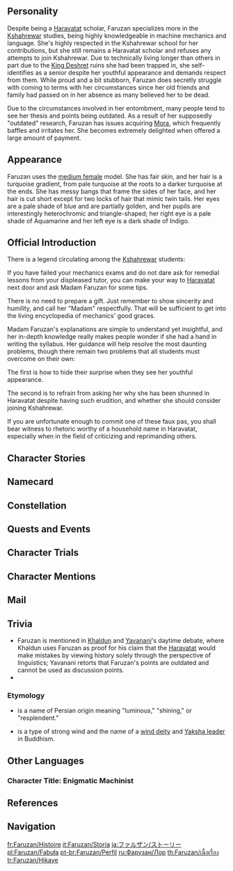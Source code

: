 {{CharacterTabs}}
{{Quote|A distinguished Akademiya scholar from "a century ago" and one of the founders of Ancient Mechanics as a field of study. Although she hailed from Haravatat, she was renowned for her talents in machinery throughout Sumeru... Even though these honors have been forgotten in the river of time, much as she has.|Description from the Official Website<ref>Official Genshin Impact Website: [https://genshin.hoyoverse.com/m/en/character/sumeru?char=9 Faruzan]</ref>}}

==Personality==
{{Quote|A researcher from "one hundred years ago." She enjoys self-identifying as everyone's senior, and has significant knowledge of ancient scripts and machines of all kinds.|In-game character attributes and profile page text}}

Despite being a [[Haravatat]] scholar, Faruzan specializes more in the [[Kshahrewar]] studies, being highly knowledgeable in machine mechanics and language. She's highly respected in the Kshahrewar school for her contributions, but she still remains a Haravatat scholar and refuses any attempts to join Kshahrewar. Due to technically living longer than others in part due to the [[King Deshret]] ruins she had been trapped in, she self-identifies as a senior despite her youthful appearance and demands respect from them. While proud and a bit stubborn, Faruzan does secretly struggle with coming to terms with her circumstances since her old friends and family had passed on in her absence as many believed her to be dead.

Due to the circumstances involved in her entombment, many people tend to see her thesis and points being outdated. As a result of her supposedly "outdated" research, Faruzan has issues acquiring [[Mora]], which frequently baffles and irritates her. She becomes extremely delighted when offered a large amount of payment.

==Appearance==
{{See also|Pristine Elegance}}
<!-- Keep appearance section short and concise. Limit to 3-4 sentences. Outfits should be described on the outfit pages. -->
Faruzan uses the [[:Category:Medium Female Characters|medium female]] model. She has fair skin, and her hair is a turquoise gradient, from pale turquoise at the roots to a darker turquoise at the ends. She has messy bangs that frame the sides of her face, and her hair is cut short except for two locks of hair that mimic twin tails.<!-- where it meets her head, there is NOTHING but a bump, look at it --> Her eyes are a pale shade of blue and are partially golden, and her pupils are interestingly heterochromic and triangle-shaped; her right eye is a pale shade of Aquamarine and her left eye is a dark shade of Indigo.

==Official Introduction==
<!-- Article from Hoyolab -->
{{Official Introduction
|title     = Simple machines, mysterious world
|link      = https://www.hoyolab.com/article/13254910
|character = Faruzan
}}
{{Quote|"Much of the content found within this book originates from Madam Faruzan's theories and manuscripts. It is our hope that future generations of scholars will remember her name when she returns to the Akademiya."|Quote from the book "Introduction to Ancient Machines." This text was released almost a century ago and is still on the Kshahrewar's essential reading list today.}}
There is a legend circulating among the [[Kshahrewar]] students:

If you have failed your mechanics exams and do not dare ask for remedial lessons from your displeased tutor, you can make your way to [[Haravatat]] next door and ask Madam Faruzan for some tips.

There is no need to prepare a gift. Just remember to show sincerity and humility, and call her "Madam" respectfully. That will be sufficient to get into the living encyclopedia of mechanics' good graces.

Madam Faruzan's explanations are simple to understand yet insightful, and her in-depth knowledge really makes people wonder if she had a hand in writing the syllabus. Her guidance will help resolve the most daunting problems, though there remain two problems that all students must overcome on their own:

The first is how to hide their surprise when they see her youthful appearance.

The second is to refrain from asking her why she has been shunned in Haravatat despite having such erudition, and whether she should consider joining Kshahrewar.

If you are unfortunate enough to commit one of these faux pas, you shall bear witness to rhetoric worthy of a household name in Haravatat, especially when in the field of criticizing and reprimanding others.

==Character Stories==
{{Character Story
|title1        = Character Details
|text1         = <p>If you were to open any Kshahrewar textbook, you will find Faruzan's record penned proudly upon the author page.</p><!--
              --><p>"Faruzan, outstanding researcher of the [[Sumeru Akademiya|Akademiya]], winner of the Sumeru Puzzlers' League Lifetime Achievement Award, one of the seminal scholars of Ancient Mechanics."</p><!--
              --><p>But if you were to talk to Haravatat students about their choices, they frown as they speak of Faruzan's current state.</p><!--
              --><p>"Oh, you mean her... Well, her research is... obsolete, and there's no way it'll pass review, so you might as well find another mentor."</p><!--
              --><p>Such reviews, as disparate as heaven and earth, arouse one's curiosity as a matter of course.</p><!--
              --><p>And when asked by her juniors, Madam Faruzan often wears an inscrutable look.</p><!--
              --><p>"Hmm? You mean to ask what happened these past hundred years? And how things came to this pass? Ah, but this is a secret most great. Come closer, and I shall tell you. Yes, yes, closer..."</p><!--
              --><p>&mdash;And then she gives them a good conk on the head.</p><!--
              --><p>"First! That curiosity of yours is best served in your studies. And secondly! You shall remember to call me 'Madam'!"</p>
|mention1      = 

|title2        = Character Story 1
|friendship2   = 2
|text2         = <p>For many researchers at the Akademiya, Faruzan, who has been one of their number since a century prior, has always been a legendary figure.</p><!--
              --><p>In her brief academic career, she was able to analyze over half the ruins within [[Sumeru]]'s borders, thereby greatly lowering the difficulty of various further analyses into them and their machinery.</p><!--
              --><p>The manuscripts and theses she left behind have laid firm foundations for all researchers who would come after, lighting the way for the countless Kshahrewar researchers' pursuit of knowledge.</p><!--
              --><p>Her "end" would also add several layers of mystique to her legendary life, for she would disappear under mysterious circumstances while exploring some ruins, and would never be heard from again.</p><!--
              --><p>Each retelling of her tale would grow ever more mysterious with regard to her disappearance.</p><!--
              --><p>Some claim that she came into contact with [[King Deshret]]'s ancient knowledge and was secretly imprisoned within the [[Temple of Silence]].</p><!--
              --><p>Others said that her intellect that had been acknowledged by the gods, and that she had been brought up to the heavens to dwell with them.</p><!--
              --><p>After all, people generally believed that a legendary figure should have an equally legendary end.</p><!--
              --><p>Thus did the tale drift further and further from the truth.</p><!--
              --><p>"So I made a miscalculation while solving a puzzle, and got trapped in the ruins. What? Is there a rule that says that senior researchers aren't allowed to mess up?"</p>
|mention2      = King Deshret

|title3        = Character Story 2
|friendship3   = 3
|text3         = <p>What may come as a surprise to many younger researchers is that though Faruzan has made great contributions to the study of mechanics, she is in fact a member of Haravatat, which specializes in the study of languages.</p><!--
              --><p>Simply put, her field of study is "the analysis of the structure of and solutions to various ruin devices via the study of stone carvings and other ancient texts."</p><!--
              --><p>A century ago, the Akademiya's studies into Ancient Mechanics were not yet mature. As such, Faruzan's ability to prejudge the operations of such machines was indeed of great benefit to the act of exploring ruins.</p><!--
              --><p>However, as the number of as-yet-unexplored ruins grew fewer and fewer, and the Kshahrewar's understanding of mechanics grew more advanced, this field of research would slowly lose the luster of yesteryear.</p><!--
              --><p>By the time Faruzan re-entered the Akademiya a century later, no student in Haravatat could even understand her essays, and the mentors could only look at each other in dismay at the topics she would submit for study.</p><!--
              --><p>On the other hand, there are many students in Kshahwerar who, having graduated on the back of manuscripts she had written and hearing of her present plight, have come to persuade her to join their Darshan instead, only to see little success in that matter.</p><!--
              --><p>A certain researcher even went a bridge too far in their persuasion, making such claims as "in the future, Kshahrewar will be the only Darshan that can do research into machines!" and "the era of interpreting ancient texts is over!" This person wound up being chastised by an irate Faruzan for as long as it would take to sit through two entire classes.</p><!--
              --><p>They say that that evening, this poor researcher would be nursing some alcohol in [[Lambad's Tavern]], aghast and humbled in equal measure.</p><!--
              --><p>A friend of his from Haravatat spent the whole night consoling him, while plotting in his heart to debate this old fogey and show her what for.</p><!--
              --><p>Alas, Lambad's Tavern would have a new inconsolable drunk the very next day.</p>
|mention3      = 

|title4        = Character Story 3
|friendship4   = 4
|text4         = <p>Apart from having her topics rejected during review, Faruzan's other major headache is finding a student after her own heart.</p><!--
              --><p>Each time she plans a lecture at Haravatat, the students in the audience either scratch their heads or struggle not to fall asleep as they are subjected to a veritable barrage of mechanics jargon.</p><!--
              --><p>In a fury, Faruzan will hurl her pointer and begin lambasting her old colleagues in Haravatat for failing in their duties as teachers and training such a generation of juniors.</p><!--
              --><p>Her fury only grows when she realizes that the students pay more attention to her criticisms of folk from the previous century than her explanations of the principles of mechanics.</p><!--
              --><p>And when students who have a mind to study mechanics hear that Madam Faruzan would like them to join her, they often express gratitude initially, only to waffle and claim that they must reconsider when they realize, conflict clear on their faces, that it is Haravatat to which they must go.</p><!--
              --><p>Of course, Faruzan never hears these "considerations" &mdash; the next time they meet, that student will have already joined Kshahrewar.</p><!--
              --><p>But there was once, when Faruzan had accepted [[Tighnari]]'s invitation to investigate some rainforest ruins, when she happened upon the humblest of prayers as she walked: "Oh, great [[Dendro Archon]], please help me learn words faster!"</p><!--
              --><p>Those words were spoken sadly yet earnestly, and even Faruzan was moved: To think that Sumeru still played host to people with such a passion for the written word!</p><!--
              --><p>That voice did not seem to belong to a child who had yet to read or write, nor did it sound like a researcher of Satyavada Life. And yet this must have been a person of some skill, for normal folk would not be able to delve this deep into the forest alone. Perhaps this person might even have some experience in dealing with machines in the forest.</p><!--
              --><p>Following a brief moment of consideration, Faruzan concluded that this was a student of suitable age, fitting direction, and excellent quality &mdash; someone worth taking on as a disciple for sure. So decided, she revealed her presence from behind a tree.</p><!--
              --><p>Having thought that there was no one about, [[Collei]] squeaked in surprise, the sound echoing through the woods.</p><!--
              --><p>Tighnari was quick to the rescue, however, and following a stammering explanation from Collei (supplemented with interjections from Tighnari), this most major of misunderstandings was cleared up.</p><!--
              --><p>With time, Faruzan would reacquaint herself with this young trainee [[Forest Ranger]] and get to know her better, even bringing her delicious food every time she visits [[Gandharva Ville]].</p><!--
              --><p>However, Collei has realized, to her consternation, that the resolution of the misunderstanding has only made Madam Faruzan... more eager to take her on as a student.</p><!--
              --><p>Surely there must be lots of Akademiya students who "respect their teachers and their teachings" and "devote themselves to diligence," no?</p><!--
              --><p>Perhaps even Faruzan has not realized that there is one other thing about Collei that has attracted her attention:</p><!--
              --><p>That despite having experienced inhuman suffering, she has nonetheless been able to gain the strength to face life.</p>
|mention4      = Tighnari,Lesser Lord Kusanali,Nahida,Collei

|title5        = Character Story 4
|friendship5   = 5
|text5         = <p>Even Faruzan herself cannot speak very articulately about the century in which she was trapped within the ruins, for her memories of it are very foggy.</p><!--
              --><p>The ruins' origin? Unknown. Its location? Unknown. All she remembers is that it was related to King Deshret's civilization and filled from wall to wall with mechanisms and secret inscriptions.</p><!--
              --><p>The mysterious power within the ruins had kept her body in a state of stasis, knowing neither hunger nor physical fatigue, yet not wholly able to shake off mental wear.</p><!--
              --><p>She expended all the writing material she had on hand, yet could not translate a single line of text; used up a lifetime's worth of knowledge, yet could not unlock a single device.</p><!--
              --><p>Lying amidst a mountain of manuscript paper, she stared blankly at the cipher-text on the ceiling.</p><!--
              --><p>They mocked her, these legacies of an ancient deity &mdash; scorned her ignorance and the pettiness of the modern person.</p><!--
              --><p>Did all she had studied and prided herself upon, did the painstaking research done by generations of scholars truly matter so little in the face of this ancient civilization?</p><!--
              --><p>Faruzan got up from the ground, picked up a piece of smashed stone, and continued carving upon the tiles.</p><!--
              --><p>As long as there was life, there was hope. What was unknown today could be learned tomorrow. Civilizations that existed could continue to evolve. Solutions unreached by the people of today would be uncovered by those who would come after.</p><!--
              --><p>Even if this was to be her grave, she would leave some deductions and trial-and-error records behind to grant the next unfortunate, trapped soul some chance of escape.</p><!--
              --><p>This was the spirit of scholarship &mdash; this was why researchers existed in the first place.</p><!--
              --><p>After who knows how long, the entire floor, as far as she could touch it, had been filled with the symbols of obscure deductions.</p><!--
              --><p>After that indeterminate time, her memories began to grow fuzzy and her consciousness faded, and she began to mutter words none could comprehend.</p><!--
              --><p>And at one point &mdash; she knew not when &mdash; she finally found a way to solve the enigma.</p><!--
              --><p>In her addled state, she did not yet realize that the true struggle still awaited her, beyond the walls of those ruins.</p>
|mention5      = King Deshret

|title6        = Character Story 5
|friendship6   = 6
|text6         = <p>Faruzan would have to recuperate for quite some time after her escape to regain consciousness.</p><!--
              --><p>Seeing Sumeru vastly changed from what she remembered, Faruzan almost believed that she was still within the ruins, trapped in some kind of illusion-generated device.</p><!--
              --><p>It was not until someone from the Akademiya came to confirm her identity using past records within {{sic|[[Akasha]]}} and explained the changes the world had undergone during this time that Faruzan began to slowly accept that time had indeed passed.</p><!--
              --><p>That researcher brought her a Kshahrewar book, and as she cracked it open, she found this written on the title page:</p><!--
              --><p>"Much of the content in this book came from Madam Faruzan's treatises and manuscripts. We hope that her name will still be remembered by future generations of students when she returns."</p><!--
              --><p>As Faruzan read this text, organized by old friends of hers, she felt as if she could almost see her classmates again, talking and chatting about their futures. Yet this was already something from a century ago.</p><!--
              --><p>The people she knew, the people who knew her... they were all no longer here.</p><!--
              --><p>She had returned to Sumeru indeed, but it was as if she had drifted to some strange land instead.</p><!--
              --><p>Even wayfarers adrift may return to their home, but she had been left unmoored on time's ocean, and there was no returning to the past.</p><!--
              --><p>The poor researcher at her side was trying to pick and choose their words such that they might inquire as to what had happened to this senior from times past without touching any sore spots.</p><!--
              --><p>Faruzan closed her book in silence before speaking of those past events in an even tone.</p><!--
              --><p>"&mdash;It was just a failed experiment. Such things happen to us researchers, don't they?"</p><!--
              --><p>No matter the location, situation, or generation, time would never stop for Faruzan again.</p>
|mention6      = 

|title7        = Vairambhaka Gear
|friendship7   = 4
|text7         = <p>This multi-purpose ruin exploration auxiliary support terminal, code-named "Vairambhaka," is one of the few projects that Faruzan was able to successfully secure funding for from the Akademiya following her return.</p><!--
              --><p>This device can perform escort, monster dispersal, sand-clearing, and various other tasks. As per her usual preferences, it also contains various components that can be pressed interactively to relieve boredom.</p><!--
              --><p>Unexpectedly, this travel essential actually wound up attracting the attention of a group of [[matra]]. They barged into her workshop without explanation and began to look the Vairambhaka up and down.</p><!--
              --><p>Upon discovering its many seemingly useless components, their suspicions were aroused further, and ignoring Faruzan's protests that they "were just for stress relief," they planned on taking her latest work apart to examine it carefully.</p><!--
              --><p>Fortunately, the General Mahamatra, [[Cyno]], arrived in time to stop them.</p><!--
              --><p>As it turned out, they suspected that Faruzan had been reticent about her mysterious disappearance on account of some nefarious secret.</p><!--
              --><p>They also believed that she had refused to join Kshahrewar so that she could use Haravatat's lack of expertise in mechanics to build something dangerous.</p><!--
              --><p>After all, few are the researchers who have not been seduced by the ominous knowledge that King Deshret's civilization had gained access to. As such, they came flocking the moment they heard that Faruzan was making some machine, as if to fight some terrible foe.</p><!--
              --><p>Cyno, armed with records related with Faruzan, was able to dispel their doubts one by one, before apologizing to Faruzan for his subordinates' trespass, leaving one of them to help clear up the mess.</p><!--
              --><p>Faruzan, who was just suffering from a lack of manpower right at that moment, was quite satisfied indeed with that arrangement. Quite liking this General Mahamatra's style, she invited Cyno to give this new machine a name.</p><!--
              --><p>Cyno thought for a moment before saying that since it could stir up strong winds and had a connection with the matra, she could call it the "Great Vayuvyastra."</p><!--
              --><p>Faruzan's puzzlement at that could easily rival that which she had shown in the ruins belonging to King Deshret.</p><!--
              --><p>Fortunately, one of the matra came to her rescue, mentioning that Kshahrewar already possessed a machine with the same name, thus saving them all what would come if she were to inquire about the "deeper meaning" behind such a name.</p><!--
              --><p>Later, having done her own independent study into how that name was formed, Faruzan would come up with her own name for her newest work &mdash; and thus, the Vairambhaka Gear was born.</p>
|mention7      = Cyno

|title8        = Vision
|friendship8   = 6
|text8         = <p>Although she has forgotten how she solved that puzzle, Faruzan does have some vague impression about what happened to her as she left the ruins.</p><!--
              --><p>The first thing she felt was light, stinging her eyes till they shut and causing her to stagger back a little.</p><!--
              --><p>It was then followed by wind, whipping about her face and flowing across her shoulders like a searing, welcoming kiss.</p><!--
              --><p>Her eyes were closed, and yet she felt that she could see everything, and following the wind she took one step, and then another, toward newfound freedom after a century of being lost.</p><!--
              --><p>Such a long period of time would have changed the environment and eroded her memory, and she might have failed to find the way home.</p><!--
              --><p>Yet she followed the wind's guidance even in her semi-conscious state, and it led her swaying through the wilds, avoiding monsters and hazardous areas alike, until she was assaulted by a familiar yet foreign sensation.</p><!--
              --><p>As she collapsed, her stomach began to grumble.</p><!--
              --><p>"Ah... Is that hunger? It's been a while, hasn't it..."</p><!--
              --><p>She had solved the machine, escaped the ruins, but at the end, she had forgotten the most primal of needs!</p><!--
              --><p>The wind died down, and unable to continue on, Faruzan collapsed, falling into a deep sleep.</p><!--
              --><p>...</p><!--
              --><p>A sudden wind whipped about a merchant caravan traversing the lands at a leisurely pace, getting into one Sumpter Beast's eyes, causing it to turn away and stop advancing.</p><!--
              --><p>The merchant was about to pull it back into line, only to notice something glittering in the distance.</p><!--
              --><p>"Hey, keep up with the group! What are you looking at, anyway? Treasure?"</p><!--
              --><p>"No, wait... That looks like a person over there, lying on the ground!"</p><!--
              --><p>And in the distance, a [[Vision]] shone brightly at the side of an unconscious Faruzan.</p>
|mention8      = 
}}

==Namecard==
{{Namecard|Faruzan: Sealed Secret}}

==Constellation==
{{Constellation Lore|Flosculi Implexi}}

==Quests and Events==
{{Quests and Events
|To Claim the Crown = cutscene
}}

==Character Trials==
{{Trials by Character}}

==Character Mentions==
{{Character Mentions}}

==Mail==
{{Mails by Category List|noheader=1}}

==Trivia==
* Faruzan is mentioned in [[Khaldun]] and [[Yavanani]]'s daytime debate, where Khaldun uses Faruzan as proof for his claim that the [[Haravatat]] would make mistakes by viewing history solely through the perspective of linguistics; Yavanani retorts that Faruzan's points are outdated and cannot be used as discussion points.
* {{Furnishing Mentions|Faruzan}}

===Etymology===
* {{Lang|''Faruzan''|fa=فروزان}} is a name of Persian origin meaning "luminous," "shining," or "resplendent."
* {{Lang|''Vairambhaka''|sa=वैरम्भक}} is a type of strong wind and the name of a [https://read.84000.co/glossary/entity-35679.html wind deity] and [https://www.wisdomlib.org/definition/vairambhaka# Yaksha leader] in Buddhism.
<!--
==Notes==
{{Reflist|note=1}}
-->

==Other Languages==
===Character Title: Enigmatic Machinist===
{{Other Languages
|en      = Enigmatic Machinist
|zhs     = 机逐封秘
|zhs_rm  = Jī Zhú Fēngmì
|zht     = 機逐封秘
|zht_rm  = Jī Zhú Fēngmì
|zh_tl   = 
|ja      = 機求封秘
|ja_rm   = Kikyuu Fuuhi{{Assumed}}
|ja_tl   = 
|ko      = 수수께끼의 장치학자
|ko_rm   = Susukkekki-ui Jangchihakja
|ko_tl   = Mysterious Device Scholar
|es      = La Ingeniera Enigmática
|es_tl   = The Enigmatic Engineer
|fr      = Machiniste énigmatique
|fr_tl   = Enigmatic Machinist
|ru      = Загадочный механик
|ru_tl   = Enigmatic Mechanic
|th      = กลไกลึกปริศนาลับ
|th_rm   = 
|th_tl   = 
|vi      = Người Giải Bí Ẩn
|vi_tl   = Mysterious Solver
|de      = Einfallsreiche Mechanismen
|de_tl   = Imaginative Mechanisms
|id      = Enigmatic Machinist
|pt      = Maquinista Enigmática
|pt_tl   = Enigmatic Machinist
|tr      = Esrarengiz Makinist
|tr_tl   = 
|it      = Enigmatica esperta di macchine
|it_tl   = Enigmatic Expert of Machines
}}

==References==
{{Reflist}}

==Navigation==
{{Character Navbox|Lore}}

[[fr:Faruzan/Histoire]]
[[it:Faruzan/Storia]]
[[ja:ファルザン/ストーリー]]
[[pl:Faruzan/Fabuła]]
[[pt-br:Faruzan/Perfil]]
[[ru:Фарузан/Лор]]
[[th:Faruzan/เนื้อเรื่อง]]
[[tr:Faruzan/Hikaye]]